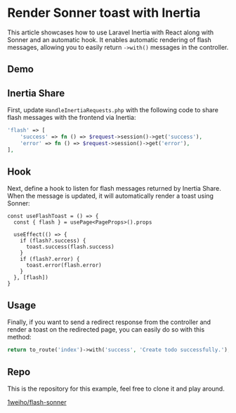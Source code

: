 
# Render Sonner toast with Inertia

This article showcases how to use Laravel Inertia with React along with Sonner and an automatic hook.
It enables automatic rendering of flash messages, allowing you to easily return `->with()` messages in the controller.

## Demo

<VideoPlayer src="https://github.com/user-attachments/assets/ea74ed93-4be3-48c0-a8fd-8dbbcff88957" />

## Inertia Share

First, update `HandleInertiaRequests.php` with the following code to share flash messages with the frontend via Inertia:

```php
'flash' => [
    'success' => fn () => $request->session()->get('success'),
    'error' => fn () => $request->session()->get('error'),
],
```

## Hook

Next, define a hook to listen for flash messages returned by Inertia Share. When the message is updated, it will automatically render a toast using Sonner:

```tsx
const useFlashToast = () => {
  const { flash } = usePage<PageProps>().props

  useEffect(() => {
    if (flash?.success) {
      toast.success(flash.success)
    }
    if (flash?.error) {
      toast.error(flash.error)
    }
  }, [flash])
}
```

## Usage

Finally, if you want to send a redirect response from the controller and render a toast on the redirected page, you can easily do so with this method:

```php
return to_route('index')->with('success', 'Create todo successfully.');
```

## Repo

This is the repository for this example, feel free to clone it and play around.

[1weiho/flash-sonner](https://github.com/1weiho/flash-sonner)
